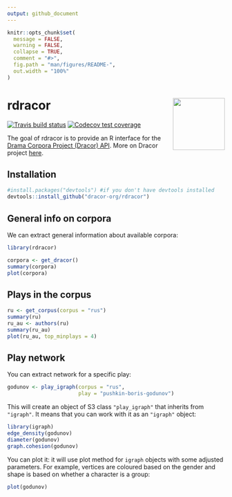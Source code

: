 ```yaml
---
output: github_document
---
```


<!-- README.md is generated from README.Rmd. Please edit that file -->

```r
knitr::opts_chunk$set(
  message = FALSE,
  warning = FALSE,
  collapse = TRUE,
  comment = "#>",
  fig.path = "man/figures/README-",
  out.width = "100%"
)
```
# rdracor <img src="man/figures/logo.png" align="right" width="120" />

<!-- badges: start -->
[![Travis build status](https://travis-ci.org/Pozdniakov/rdracor.svg?branch=master)](https://travis-ci.org/Pozdniakov/rdracor)
[![Codecov test coverage](https://codecov.io/gh/Pozdniakov/rdracor/branch/master/graph/badge.svg)](https://codecov.io/gh/Pozdniakov/rdracor?branch=master)
<!-- badges: end -->

The goal of rdracor is to provide an R interface for the [Drama Corpora Project (Dracor) API]( https://dracor.org/documentation/api). More on Dracor project [here](https://dracor.org). 

## Installation


``` r
#install.packages("devtools") #if you don't have devtools installed
devtools::install_github("dracor-org/rdracor")
```

## General info on corpora

We can extract general information about available corpora:

```r
library(rdracor)
```

```r
corpora <- get_dracor()
summary(corpora)
plot(corpora)
```

## Plays in the corpus

```r
ru <- get_corpus(corpus = "rus")
summary(ru)
ru_au <- authors(ru)
summary(ru_au)
plot(ru_au, top_minplays = 4)
```

## Play network

You can extract network for a specific play:

```r
godunov <- play_igraph(corpus = "rus",
                       play = "pushkin-boris-godunov")
```

This will create an object of S3 class `"play_igraph"` that inherits from `"igraph"`. It means that you can work with it as an `"igraph"` object:

```r
library(igraph)
edge_density(godunov)
diameter(godunov)
graph.cohesion(godunov)
```

You can plot it: it will use plot method for `igraph` objects with some adjusted parameters. For example, vertices are coloured based on the gender and shape is based on whether a character is a group:

```r
plot(godunov)
```

